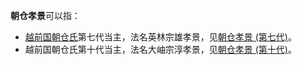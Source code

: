 '''朝仓孝景'''可以指：
*[[越前国|越前国]][[朝仓氏|朝仓氏]]第七代当主，法名英林宗雄孝景，见[[朝仓孝景_(第七代)|朝仓孝景 (第七代)]]。
*越前国朝仓氏第十代当主，法名大岫宗淳孝景，见[[朝倉孝景_(第10代當主)|朝仓孝景 (第十代)]]。

{{disambig|Cat=四字日本人名消歧义}}
